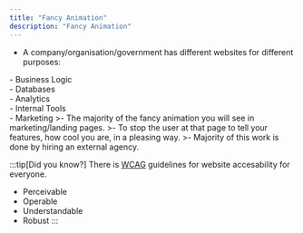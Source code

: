 ```yaml
---
title: "Fancy Animation"
description: "Fancy Animation"
---
```


- A company/organisation/government has different websites for different purposes:

<div class="custom-frame">
  - Business Logic
</div>

<div class="custom-frame">
  - Databases
</div>

<div class="custom-frame">
  - Analytics
</div>

<div class="custom-frame">
  - Internal Tools
</div>

<div class="custom-frame bg-blue-900">
  - Marketing
  >- The majority of the fancy animation you will see in marketing/landing pages.
  >- To stop the user at that page to tell your features, how cool you are, in a pleasing way.
  >- Majority of this work is done by hiring an external agency.
</div>

:::tip[Did you know?]
There is [WCAG](https://developer.mozilla.org/en-US/docs/Web/Accessibility/Understanding_WCAG) guidelines for website accesability for everyone.
- Perceivable
- Operable
- Understandable
- Robust
:::
